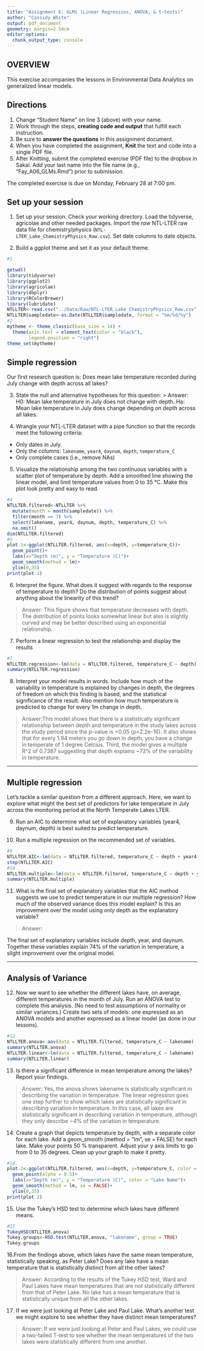 ```yaml
---
title: "Assignment 6: GLMs (Linear Regressios, ANOVA, & t-tests)"
author: "Cassidy White"
output: pdf_document
geometry: margin=2.54cm
editor_options: 
  chunk_output_type: console
---
```


## OVERVIEW

This exercise accompanies the lessons in Environmental Data Analytics on generalized linear models. 

## Directions
1. Change "Student Name" on line 3 (above) with your name.
2. Work through the steps, **creating code and output** that fulfill each instruction.
3. Be sure to **answer the questions** in this assignment document.
4. When you have completed the assignment, **Knit** the text and code into a single PDF file.
5. After Knitting, submit the completed exercise (PDF file) to the dropbox in Sakai. Add your last name into the file name (e.g., "Fay_A06_GLMs.Rmd") prior to submission.

The completed exercise is due on Monday, February 28 at 7:00 pm.

## Set up your session 
1. Set up your session. Check your working directory. Load the tidyverse, agricolae and other needed packages. Import the *raw* NTL-LTER raw data file for chemistry/physics (`NTL-LTER_Lake_ChemistryPhysics_Raw.csv`). Set date columns to date objects.

2. Build a ggplot theme and set it as your default theme.

```r
#1

getwd()
library(tidyverse)
library(ggplot2)
library(agricolae)
library(dbplyr)
library(RColorBrewer)
library(lubridate)
NTLLTER<-read.csv("../Data/Raw/NTL-LTER_Lake_ChemistryPhysics_Raw.csv", stringsAsFactors = TRUE)
NTLLTER$sampledate<-as.Date(NTLLTER$sampledate, format = "%m/%d/%y")
#2
mytheme <- theme_classic(base_size = 14) +
  theme(axis.text = element_text(color = "black"), 
        legend.position = "right")
theme_set(mytheme)
```

## Simple regression
Our first research question is: Does mean lake temperature recorded during July change with depth across all lakes?

3. State the null and alternative hypotheses for this question:
> Answer:
H0: Mean lake temperature in July does not change with depth.
Ha: Mean lake temperature in July does change depending on depth across all lakes.


4.  Wrangle your NTL-LTER dataset with a pipe function so that the records meet the following criteria: 
 * Only dates in July. 
 * Only the columns: `lakename`, `year4`, `daynum`, `depth`, `temperature_C`
 * Only complete cases (i.e., remove NAs)

5. Visualize the relationship among the two continuous variables with a scatter plot of temperature by depth. Add a smoothed line showing the linear model, and limit temperature values from 0 to 35 °C. Make this plot look pretty and easy to read.

```r
#4
NTLLTER.filtered<-NTLLTER %>%
  mutate(month = month(sampledate)) %>%
  filter(month == 7) %>%
  select(lakename, year4, daynum, depth, temperature_C) %>%
  na.omit()
dim(NTLLTER.filtered)
#5
plot.1<-ggplot(NTLLTER.filtered, aes(x=depth, y=temperature_C))+
  geom_point()+
  labs(x="Depth (m)", y = "Temperature (C)")+
  geom_smooth(method = lm)+
  ylim(0,35)
print(plot.1)
```


6. Interpret the figure. What does it suggest with regards to the response of temperature to depth? Do the distribution of points suggest about anything about the linearity of this trend?

> Answer: This figure shows that temperature decreases with depth. The distribution of points looks somewhat linear but also is slightly curved and may be better described using an exponential relationship.


7. Perform a linear regression to test the relationship and display the results

```r
#7
NTLLTER.regression<-lm(data = NTLLTER.filtered, temperature_C ~ depth)
summary(NTLLTER.regression)

```


8. Interpret your model results in words. Include how much of the variability in temperature is explained by changes in depth, the degrees of freedom on which this finding is based, and the statistical significance of the result. Also mention how much temperature is predicted to change for every 1m change in depth. 

> Answer:This model shows that there is a statistically significant relationship between depth and temperature in the study lakes across the study period since the p-value is <0.05 (p<2.2e-16). It also shows that for every 1.94 meters you go down in depth, you have a change in temperate of 1 degree Celcius. Third, the model gives a multiple R^2 of 0.7387 suggesting that depth explains ~73% of the variability in temperature.


---

## Multiple regression
Let's tackle a similar question from a different approach. Here, we want to explore what might the best set of predictors for lake temperature in July across the monitoring period at the North Temperate Lakes LTER. 


9. Run an AIC to determine what set of explanatory variables (year4, daynum, depth) is best suited to predict temperature.

10. Run a multiple regression on the recommended set of variables. 

```r
#9
NTLLTER.AIC<-lm(data = NTLLTER.filtered, temperature_C ~ depth + year4 + daynum)
step(NTLLTER.AIC)
#10
NTLLTER.multiple<-lm(data = NTLLTER.filtered, temperature_C ~ depth + year4 + daynum)
summary(NTLLTER.multiple)
```

11. What is the final set of explanatory variables that the AIC method suggests we use to predict temperature in our multiple regression? How much of the observed variance does this model explain? Is this an improvement over the model using only depth as the explanatory variable?

> Answer: 

The final set of explanatory variables include depth, year, and daynum. Together these variables explain 74% of the variation in temperature, a slight improvement over the original model.

---
## Analysis of Variance

12. Now we want to see whether the different lakes have, on average, different temperatures in the month of July. Run an ANOVA test to complete this analysis. (No need to test assumptions of normality or similar variances.) Create two sets of models: one expressed as an ANOVA models and another expressed as a linear model (as done in our lessons).

```r
#12
NTLLTER.anova<-aov(data = NTLLTER.filtered, temperature_C ~ lakename)
summary(NTLLTER.anova)
NTLLTER.linear<-lm(data = NTLLTER.filtered, temperature_C ~ lakename)
summary(NTLLTER.linear)
```

13. Is there a significant difference in mean temperature among the lakes? Report your findings. 

> Answer: 
Yes, the anova shows lakename is statistically significant in describing the variation in temperature. The linear regression goes one step further to show which lakes are statistically significant in describing variation in temperature. In this case, all lakes are statistically significant in describing variation in temperature, although they only describe ~4% of the variation in temperature.


14. Create a graph that depicts temperature by depth, with a separate color for each lake. Add a geom_smooth (method = "lm", se = FALSE) for each lake. Make your points 50 % transparent. Adjust your y axis limits to go from 0 to 35 degrees. Clean up your graph to make it pretty. 

```r
#14.
plot.2<-ggplot(NTLLTER.filtered, aes(x=depth, y=temperature_C, color = lakename))+
  geom_point(alpha = 0.5)+
  labs(x="Depth (m)", y = "Temperature (C)", color = "Lake Name")+
  geom_smooth(method = lm, se = FALSE)+
  ylim(0,35)
print(plot.2)
```

15. Use the Tukey's HSD test to determine which lakes have different means.

```r
#15
TukeyHSD(NTLLTER.anova)
Tukey.groups<-HSD.test(NTLLTER.anova, "lakename", group = TRUE)
Tukey.groups
```

16.From the findings above, which lakes have the same mean temperature, statistically speaking, as Peter Lake? Does any lake have a mean temperature that is statistically distinct from all the other lakes?

>Answer:
According to the results of the Tukey HSD test, Ward and Paul Lakes have mean temperatures that are not statistically different from that of Peter Lake. No lake has a mean temperature that is statistically unique from all the other lakes.

17. If we were just looking at Peter Lake and Paul Lake. What's another test we might explore to see whether they have distinct mean temperatures? 

>Answer: 
If we were just looking at Peter and Paul Lakes, we could use a two-tailed T-test to see whether the mean temperatures of the two lakes were statistically different from one another.

